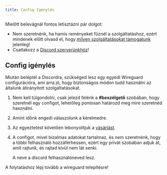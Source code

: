 ```yaml
---
title: Config Igénylés
---
```



Mielőtt belevágnál fontos letisztázni pár dolgot:

- Nem szeretnénk, ha hamis reményeket fűznél a szolgáltatáshoz, ezért mindenek előtt olvasd el, hogy [milyen szolgáltatásokat támogatunk](../services) jelenleg!
- Csatlakozz a [Discord szerverünkhöz](https://discord.gg/n2WmGaEn3H)!

## Config igénylés

Miután beléptél a Discordra, szükséged lesz egy egyedi Wireguard configurációra, ami arra jó, hogy biztonságos módon tudd használni az általunk átirányított szolgáltatásokat.

<Steps>

1. Nem kell túlgondolni, csak jelezd felénk a **#beszélgető** szobában, hogy szeretnél egy configot, lehetőleg pontosan határozd meg mire szeretnéd használni.

2. Amint időnk engedi válaszolunk a kérelmedre.

3. Az egyeztetést követően lebonyolítjuk a [vásárlást](https://ko-fi.com/fxtelekom).

4. A configot, mivel bizalmas adatokat tartalmaz, és nem szeretnénk, hogy a többi felhasználó hozzáférhessen, ezért egy privát szobában adjuk át, amit rajtunk, és rajtad kívül nem lát senki.

	A neve a discord felhasználóneved lesz.

</Steps>

A folytatáshoz lépj tovább a wireguard telepítésre!


